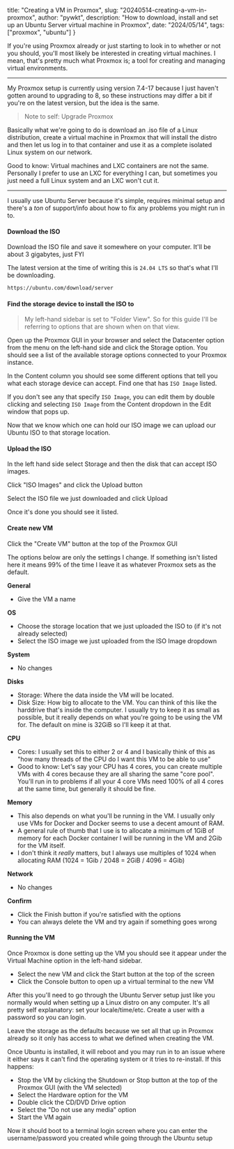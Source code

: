 title: "Creating a VM in Proxmox",
slug: "20240514-creating-a-vm-in-proxmox",
author: "pywkt",
description: "How to download, install and set up an Ubuntu Server virtual machine in Proxmox", 
date: "2024/05/14",
tags: ["proxmox", "ubuntu"]
}

If you're using Proxmox already or just starting to look in to whether or not you should, you'll most likely be interested in creating virtual machines. I mean, that's pretty much what Proxmox is; a tool for creating and managing virtual environments.

---

My Proxmox setup is currently using version 7.4-17 because I just haven't gotten around to upgrading to 8, so these instructions may differ a bit if you're on the latest version, but the idea is the same.

> Note to self: Upgrade Proxmox

Basically what we're going to do is download an .iso file of a Linux distribution, create a virtual machine in Proxmox that will install the distro and then let us log in to that container and use it as a complete isolated Linux system on our network.

Good to know: Virtual machines and LXC containers are not the same. Personally I prefer to use an LXC for everything I can, but sometimes you just need a full Linux system and an LXC won't cut it.

---

I usually use Ubuntu Server because it's simple, requires minimal setup and there's a _ton_ of support/info about how to fix any problems you might run in to.

#### Download the ISO
Download the ISO file and save it somewhere on your computer. It'll be about 3 gigabytes, just FYI

The latest version at the time of writing this is `24.04 LTS` so that's what I'll be downloading.

```bash
https://ubuntu.com/download/server
```


#### Find the storage device to install the ISO to

> My left-hand sidebar is set to "Folder View". So for this guide I'll be referring to options that are shown when on that view.

Open up the Proxmox GUI in your browser and select the Datacenter option from the menu on the left-hand side and click the Storage option. You should see a list of the available storage options connected to your Proxmox instance.

In the Content column you should see some different options that tell you what each storage device can accept. Find one that has `ISO Image` listed.

If you don't see any that specify `ISO Image`, you can edit them by double clicking and selecting `ISO Image` from the Content dropdown in the Edit window that pops up.

Now that we know which one can hold our ISO image we can upload our Ubuntu ISO to that storage location.

#### Upload the ISO
In the left hand side select Storage and then the disk that can accept ISO images.

Click "ISO Images" and click the Upload button

Select the ISO file we just downloaded and click Upload

Once it's done you should see it listed.

#### Create new VM

Click the "Create VM" button at the top of the Proxmox GUI

The options below are only the settings I change. If something isn't listed here it means 99% of the time I leave it as whatever Proxmox sets as the default.

__General__
- Give the VM a name

__OS__
- Choose the storage location that we just uploaded the ISO to (if it's not already selected)
- Select the ISO image we just uploaded from the ISO Image dropdown

__System__
- No changes

__Disks__
- Storage: Where the data inside the VM will be located.
- Disk Size: How big to allocate to the VM. You can think of this like the harddrive that's inside the computer. I usually try to keep it as small as possible, but it really depends on what you're going to be using the VM for. The default on mine is 32GiB so I'll keep it at that.

__CPU__
- Cores: I usually set this to either 2 or 4 and I basically think of this as "how many threads of the CPU do I want this VM to be able to use"
- Good to know: Let's say your CPU has 4 cores, you can create multiple VMs with 4 cores because they are all sharing the same "core pool". You'll run in to problems if all your 4 core VMs need 100% of all 4 cores at the same time, but generally it should be fine.

__Memory__
- This also depends on what you'll be running in the VM. I usually only use VMs for Docker and Docker seems to use a decent amount of RAM.
- A general rule of thumb that I use is to allocate a minimum of 1GiB of memory for each Docker container I will be running in the VM and 2Gib for the VM itself.
- I don't think it _really_ matters, but I always use multiples of 1024 when allocating RAM (1024 = 1Gib / 2048 = 2GiB / 4096 = 4Gib)

__Network__
- No changes

__Confirm__
- Click the Finish button if you're satisfied with the options
- You can always delete the VM and try again if something goes wrong

#### Running the VM
Once Proxmox is done setting up the VM you should see it appear under the Virtual Machine option in the left-hand sidebar.

- Select the new VM and click the Start button at the top of the screen
- Click the Console button to open up a virtual terminal to the new VM

After this you'll need to go through the Ubuntu Server setup just like you normally would when setting up a Linux distro on any computer. It's all pretty self explanatory: set your locale/time/etc. Create a user with a password so you can login. 

Leave the storage as the defaults because we set all that up in Proxmox already so it only has access to what we defined when creating the VM.

Once Ubuntu is installed, it will reboot and you may run in to an issue where it either says it can't find the operating system or it tries to re-install. If this happens:

- Stop the VM by clicking the Shutdown or Stop button at the top of the Proxmox GUI (with the VM selected)
- Select the Hardware option for the VM
- Double click the CD/DVD Drive option
- Select the "Do not use any media" option
- Start the VM again

Now it should boot to a terminal login screen where you can enter the username/password you created while going through the Ubuntu setup
